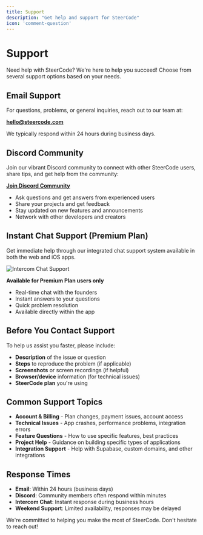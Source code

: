 ```yaml
---
title: Support
description: "Get help and support for SteerCode"
icon: 'comment-question'
---
```


# Support

Need help with SteerCode? We're here to help you succeed! Choose from several support options based on your needs.

## Email Support

For questions, problems, or general inquiries, reach out to our team at:

**hello@steercode.com**

We typically respond within 24 hours during business days.

## Discord Community

Join our vibrant Discord community to connect with other SteerCode users, share tips, and get help from the community:

[**Join Discord Community**](https://discord.com/invite/raveYYxZyJ)

- Ask questions and get answers from experienced users
- Share your projects and get feedback
- Stay updated on new features and announcements
- Network with other developers and creators

## Instant Chat Support (Premium Plan)

Get immediate help through our integrated chat support system available in both the web and iOS apps.

<Frame caption="Intercom Chat Support">
  <img src="/images/intercom-web.png" alt="Intercom Chat Support" />
</Frame>

**Available for Premium Plan users only**

- Real-time chat with the founders
- Instant answers to your questions
- Quick problem resolution
- Available directly within the app

## Before You Contact Support

To help us assist you faster, please include:

- **Description** of the issue or question
- **Steps** to reproduce the problem (if applicable)
- **Screenshots** or screen recordings (if helpful)
- **Browser/device** information (for technical issues)
- **SteerCode plan** you're using

## Common Support Topics

- **Account & Billing** - Plan changes, payment issues, account access
- **Technical Issues** - App crashes, performance problems, integration errors
- **Feature Questions** - How to use specific features, best practices
- **Project Help** - Guidance on building specific types of applications
- **Integration Support** - Help with Supabase, custom domains, and other integrations

## Response Times

- **Email**: Within 24 hours (business days)
- **Discord**: Community members often respond within minutes
- **Intercom Chat**: Instant response during business hours
- **Weekend Support**: Limited availability, responses may be delayed

We're committed to helping you make the most of SteerCode. Don't hesitate to reach out!
